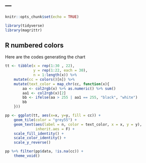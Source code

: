 ---
---

```{r setup, include=FALSE}
knitr::opts_chunk$set(echo = TRUE)

library(tidyverse)
library(magrittr)
```

## R numbered colors

Here are the codes generating the chart

```{r cars, echo=TRUE, fig.dim = c(11, 8)}


tt <- tibble(x = rep(1:30 , 22),
             y = rep(1:22, each = 30),
             n = 1:length(x)) %>%
    mutate(cc = colors()[n]) %>%
    mutate(text_color = map_chr(cc, function(x){
        aa <- col2rgb(x) %>% as.numeric() %>% sum()
        aa1 <- col2rgb(x)[2]
        bb <- ifelse(aa > 255 | aa1 == 255, "black", "white")
        bb
    }))

pp <- ggplot(tt, aes(x=x, y=y, fill = cc)) + 
    geom_tile(color = "grey55") + 
    geom_text(aes(label = n, color = text_color, x = x, y = y), 
              inherit.aes = F) + 
    scale_fill_identity() + 
    scale_color_identity() + 
    scale_y_reverse()

pp %+% filter(pp$data, !is.na(cc)) + 
    theme_void()
```


